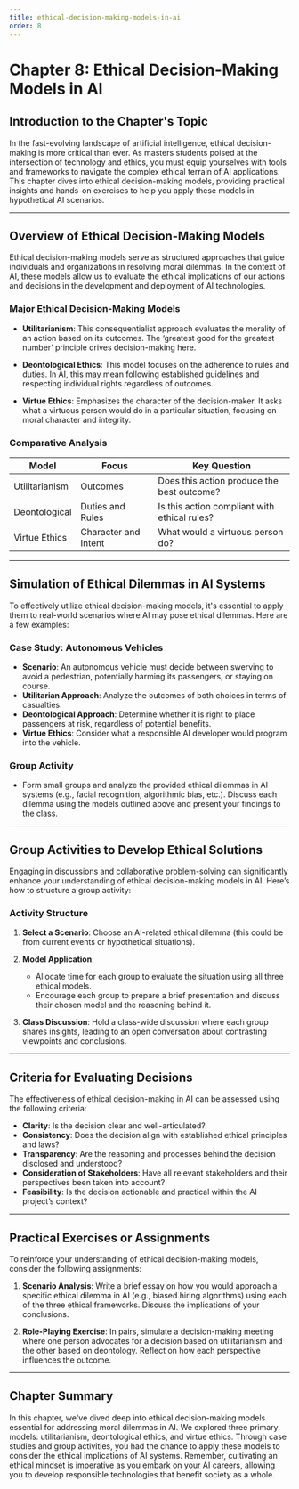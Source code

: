 ```yaml
---
title: ethical-decision-making-models-in-ai
order: 8
---
```


# Chapter 8: Ethical Decision-Making Models in AI

## Introduction to the Chapter's Topic

In the fast-evolving landscape of artificial intelligence, ethical decision-making is more critical than ever. As masters students poised at the intersection of technology and ethics, you must equip yourselves with tools and frameworks to navigate the complex ethical terrain of AI applications. This chapter dives into ethical decision-making models, providing practical insights and hands-on exercises to help you apply these models in hypothetical AI scenarios.

---

## Overview of Ethical Decision-Making Models

Ethical decision-making models serve as structured approaches that guide individuals and organizations in resolving moral dilemmas. In the context of AI, these models allow us to evaluate the ethical implications of our actions and decisions in the development and deployment of AI technologies.

### Major Ethical Decision-Making Models

- **Utilitarianism**: This consequentialist approach evaluates the morality of an action based on its outcomes. The ‘greatest good for the greatest number’ principle drives decision-making here.
  
- **Deontological Ethics**: This model focuses on the adherence to rules and duties. In AI, this may mean following established guidelines and respecting individual rights regardless of outcomes.

- **Virtue Ethics**: Emphasizes the character of the decision-maker. It asks what a virtuous person would do in a particular situation, focusing on moral character and integrity.

### Comparative Analysis

| Model              | Focus                          | Key Question                               |
|--------------------|--------------------------------|--------------------------------------------|
| Utilitarianism     | Outcomes                      | Does this action produce the best outcome?|
| Deontological      | Duties and Rules              | Is this action compliant with ethical rules? |
| Virtue Ethics      | Character and Intent          | What would a virtuous person do?           |

---

## Simulation of Ethical Dilemmas in AI Systems

To effectively utilize ethical decision-making models, it's essential to apply them to real-world scenarios where AI may pose ethical dilemmas. Here are a few examples:

### Case Study: Autonomous Vehicles
- **Scenario**: An autonomous vehicle must decide between swerving to avoid a pedestrian, potentially harming its passengers, or staying on course.
- **Utilitarian Approach**: Analyze the outcomes of both choices in terms of casualties. 
- **Deontological Approach**: Determine whether it is right to place passengers at risk, regardless of potential benefits.
- **Virtue Ethics**: Consider what a responsible AI developer would program into the vehicle.

### Group Activity
- Form small groups and analyze the provided ethical dilemmas in AI systems (e.g., facial recognition, algorithmic bias, etc.). Discuss each dilemma using the models outlined above and present your findings to the class.

---

## Group Activities to Develop Ethical Solutions

Engaging in discussions and collaborative problem-solving can significantly enhance your understanding of ethical decision-making models in AI. Here’s how to structure a group activity:

### Activity Structure
1. **Select a Scenario**: Choose an AI-related ethical dilemma (this could be from current events or hypothetical situations).
   
2. **Model Application**: 
   - Allocate time for each group to evaluate the situation using all three ethical models.
   - Encourage each group to prepare a brief presentation and discuss their chosen model and the reasoning behind it.

3. **Class Discussion**: Hold a class-wide discussion where each group shares insights, leading to an open conversation about contrasting viewpoints and conclusions.

---

## Criteria for Evaluating Decisions

The effectiveness of ethical decision-making in AI can be assessed using the following criteria:

- **Clarity**: Is the decision clear and well-articulated?
- **Consistency**: Does the decision align with established ethical principles and laws?
- **Transparency**: Are the reasoning and processes behind the decision disclosed and understood?
- **Consideration of Stakeholders**: Have all relevant stakeholders and their perspectives been taken into account?
- **Feasibility**: Is the decision actionable and practical within the AI project’s context?

---

## Practical Exercises or Assignments

To reinforce your understanding of ethical decision-making models, consider the following assignments:

1. **Scenario Analysis**: Write a brief essay on how you would approach a specific ethical dilemma in AI (e.g., biased hiring algorithms) using each of the three ethical frameworks. Discuss the implications of your conclusions.
   
2. **Role-Playing Exercise**: In pairs, simulate a decision-making meeting where one person advocates for a decision based on utilitarianism and the other based on deontology. Reflect on how each perspective influences the outcome.

---

## Chapter Summary

In this chapter, we've dived deep into ethical decision-making models essential for addressing moral dilemmas in AI. We explored three primary models: utilitarianism, deontological ethics, and virtue ethics. Through case studies and group activities, you had the chance to apply these models to consider the ethical implications of AI systems. Remember, cultivating an ethical mindset is imperative as you embark on your AI careers, allowing you to develop responsible technologies that benefit society as a whole.